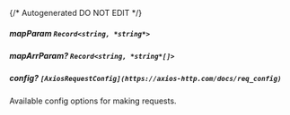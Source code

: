 {/* Autogenerated DO NOT EDIT  */}
##### **mapParam** `Record<string, *string*>`

##### **mapArrParam?** `Record<string, *string*[]>`

##### **config?** `[AxiosRequestConfig](https://axios-http.com/docs/req_config)`
Available config options for making requests.

